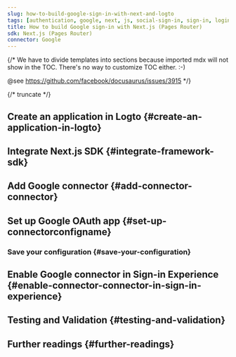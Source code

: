 ```yaml
---
slug: how-to-build-google-sign-in-with-next-and-logto
tags: [authentication, google, next, js, social-sign-in, sign-in, login]
title: How to build Google sign-in with Next.js (Pages Router)
sdk: Next.js (Pages Router)
connector: Google
---
```


{/*
  We have to divide templates into sections because imported mdx will not show in the TOC.
  There's no way to customize TOC either. :-)

  @see https://github.com/facebook/docusaurus/issues/3915
*/}




{/* truncate */}

<Intro connector={connector} sdk="Next.js (Pages Router)" link="https://nextjs.org" />

## Create an application in Logto \{#create-an-application-in-logto}

<CreateApplication type="Traditional web" framework="Next.js" />

## Integrate Next.js SDK \{#integrate-framework-sdk}

<IntegrateSdk />

## Add Google connector \{#add-connector-connector}

<AddSocialConnector connector={connector} framework="Next.js" />

## Set up Google OAuth app \{#set-up-connectorconfigname}

<ConnectorGuide />

### Save your configuration \{#save-your-configuration}

<SaveYourConfiguration connector={connector} />

## Enable Google connector in Sign-in Experience \{#enable-connector-connector-in-sign-in-experience}

<EnableSocialConnector connector={connector} />

## Testing and Validation \{#testing-and-validation}

<TestingAndValidation connector={connector} sdk="Next.js (Pages Router)" />

## Further readings \{#further-readings}

<FurtherReadings />